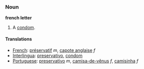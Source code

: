===Noun===

'''french letter'''

# A [[condom]].

====Translations====
*[[French]]: [[préservatif]] ''m'', [[capote anglaise]] ''f''
*[[Interlingua]]: [[preservativo]], [[condom]]
*[[Portuguese]]: [[preservativo]] ''m'', [[camisa-de-vênus]] ''f'', [[camisinha]] ''f''